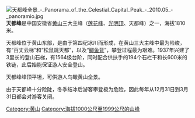 [[File:天都峰全景_-_Panorama_of_the_Celestial_Capital_Peak_-_2010.05_-_panoramio.jpg|thumb]]
'''天都峰'''是中国安徽省[[黄山|黄山]]三大主峰（[[莲花峰|莲花峰]]、[[光明顶_(安徽)|光明顶]]、天都峰）之一，海拔1810米。

天都峰位于黄山东部，是由于第四纪冰川而形成，在黄山三大主峰中最为险峻，有“百丈云梯”和“松鼠跳天都”，以及“[[鲫鱼背|鲫鱼背]]”，攀登过程最为艰难。1937年兴建了3里长的登山石梯，有1564级台阶，同时配合供扶手的194个石栏干和长600米的铁链，此后始能保证游人安全登山。

天都峰峰顶平坦，可供游人鸟瞰黄山全景。

由于天都峰十分险陡，冬季结冰后游客攀登极为危险，因此每年从12月31日到3月31日都会对游客关闭。

[[Category:黄山|Category:黄山]]
[[Category:海拔1000公尺至1999公尺的山峰|Category:海拔1000公尺至1999公尺的山峰]]